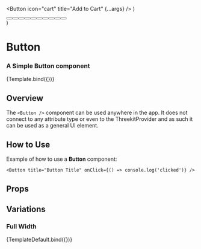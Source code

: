 
  <Button icon="cart" title="Add to Cart" {...args} />
)

  <div
    style={{
      display: 'grid',
      gridTemplateColumns: 'repeat(5, max-content)',
      gridGap: '8px',
    }}
  >
    <Button {...args} icon="cart" />
    <Button {...args} title="Add to Cart" icon="cart" />
    <Button {...args} title="Add to Cart" type="hollow" />
    <Button {...args} title="Add to Cart" type="accent" />
    <Button {...args} title="Add to Cart" type="primary" />
    <Button {...args} icon="cart" shape="round" />
    <Button {...args} title="Add to Cart" icon="cart" shape="round" />
    <Button {...args} title="Add to Cart" type="hollow" shape="round" />
    <Button {...args} title="Add to Cart" type="accent" shape="round" />
    <Button {...args} title="Add to Cart" type="primary" shape="round" />
  </div>
)

<Meta title="Form Components/Button" />

# Button

### A Simple Button component

<Canvas>
  <Story name="Button" args={{}}>
    {Template.bind({})}
  </Story>
</Canvas>

## Overview

The `<Button />` component can be used anywhere in the app.
It does not connect to any attribute type or even to the
ThreekitProvider and as such it can be used as a general
UI element.

## How to Use

Example of how to use a **Button** component:

`<Button title="Button Title" onClick={() => console.log('clicked')} />`

## Props

<ArgsTable of={Button} />

## Variations

### Full Width

<Canvas>
  <Story name="Full Width" args={{ fullWidth: true }}>
    {TemplateDefault.bind({})}
  </Story>
</Canvas>
